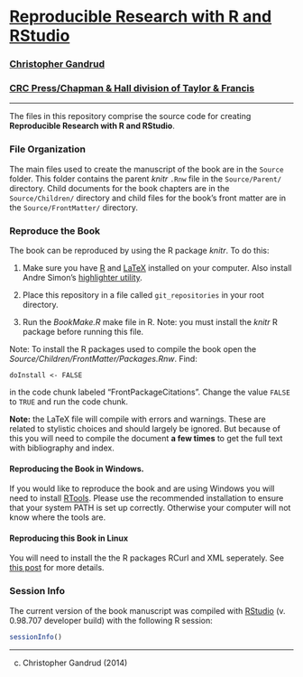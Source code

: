 # [Reproducible Research with R and RStudio](http://christophergandrud.github.io/RepResR-RStudio/)

### [Christopher Gandrud](http://christophergandrud.blogspot.com/p/biocontact.html)

### [CRC Press/Chapman & Hall division of Taylor & Francis](http://www.crcpress.com/product/isbn/9781466572843)


---

The files in this repository comprise the source code for creating **Reproducible Research with R and RStudio**.

### File Organization

The main files used to create the manuscript of the book are in the `Source` folder. This folder contains the parent *knitr* `.Rnw` file in the `Source/Parent/` directory. Child documents for the book chapters are in the `Source/Children/` directory and child files for the book's front matter are in the `Source/FrontMatter/` directory.

### Reproduce the Book

The book can be reproduced by using the R package *knitr*. To do this:

1. Make sure you have [R](http://www.r-project.org/) and [LaTeX](http://www.latex-project.org/ftp.html) installed on your computer. Also install Andre Simon's [highlighter utility](http://www.andre-simon.de/zip/download.html).


2. Place this repository in a file called `git_repositories` in your root directory.

3. Run the *BookMake.R* make file in R. Note: you must install the *knitr* R package before running this file.

Note: To install the R packages used to compile the book open the *Source/Children/FrontMatter/Packages.Rnw*. Find:

```
doInstall <- FALSE
```

in the code chunk labeled "FrontPackageCitations". Change the value `FALSE` to `TRUE` and run the code chunk.

**Note:** the LaTeX file will compile with errors and warnings. These are related to stylistic choices and should largely be ignored. But because of this you will need to compile the document **a few times** to get the full text with bibliography and index.

#### Reproducing the Book in Windows.

If you would like to reproduce the book and are using Windows you will need to install [RTools](http://cran.r-project.org/bin/windows/Rtools/installer.html). Please use the recommended installation to ensure that your system PATH is set up correctly. Otherwise your computer will not know where the tools are.

#### Reproducing this Book in Linux

You will need to install the the R packages RCurl and XML seperately. See [this post](https://github.com/cboettig/treeBASE/issues/5) for more details.

### Session Info

The current version of the book manuscript was compiled with [RStudio](http://www.rstudio.com/) (v. 0.98.707 developer build) with the following R session:

```r
sessionInfo()
```

---

(c) Christopher Gandrud (2014)
